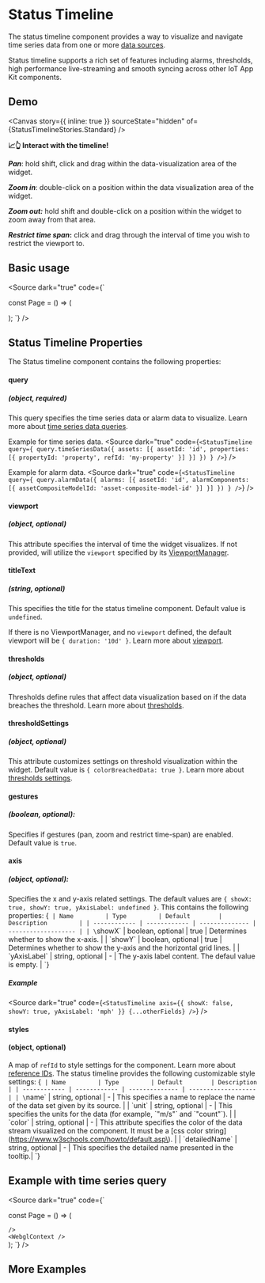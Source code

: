

<Meta of={StatusTimelineStories} />


# Status Timeline

The status timeline component provides a way to visualize and navigate time series data from one or more [data sources](/docs/core-datasources--docs).

Status timeline supports a rich set of features including alarms, thresholds, high performance live-streaming and smooth syncing across other IoT App Kit components.

## Demo

<Canvas story={{ inline: true }} sourceState="hidden" of={StatusTimelineStories.Standard} />

**📈👆 Interact with the timeline!**

**_Pan_**: hold shift, click and drag within the data-visualization area of the widget.

**_Zoom in_**: double-click on a position within the data visualization area of the widget.

**_Zoom out:_** hold shift and double-click on a position within the widget to zoom away from that area.

**_Restrict time span_:** click and drag through the interval of time you wish to restrict the viewport to.

## Basic usage

<Source dark="true" code={`

const Page = () => (
  <div>
    <StatusTimeline queries={[/** add your queries here *//]} />
    <WebglContext />
  </div>
);
`} />

## Status Timeline Properties

The Status timeline component contains the following properties:

#### query
##### (object, required)
This query specifies the time series data or alarm data to visualize. Learn more about [time series data queries](/docs/core-time-series-data--docs).

Example for time series data.
<Source dark="true" code={`
<StatusTimeline
  query={
    query.timeSeriesData({
      assets: [{
        assetId: 'id',
        properties: [{ propertyId: 'property', refId: 'my-property' }]
      }]
    })
 }
/>
`} />

Example for alarm data.
<Source dark="true" code={`
<StatusTimeline
  query={
    query.alarmData({
      alarms: [{
        assetId: 'id',
        alarmComponents: [{ assetCompositeModelId: 'asset-composite-model-id' }]
      }]
    })
 }
/>
`} />

#### viewport
##### (object, optional) 

This attribute specifies the interval of time the widget visualizes. If not provided, will utilize the `viewport` specified by its [ViewportManager](/docs/components-viewportmanager--docs).

#### titleText
##### (string, optional)
This specifies the title for the status timeline component. Default value is `undefined`.

If there is no ViewportManager, and no `viewport` defined, the default viewport will be `{ duration: '10d' }`.
Learn more about [viewport](/docs/core-viewport--docs).

#### thresholds
##### (object, optional)

Thresholds define rules that affect data visualization based on if the data breaches the threshold.
Learn more about [thresholds](/docs/core-thresholds--docs#thresholds).

#### thresholdSettings 
##### (object, optional)

This attribute customizes settings on threshold visualization within the widget. Default value is `{ colorBreachedData: true }`.
Learn more about [thresholds settings](/docs/core-thresholds--docs#thresholdsettings).

#### gestures
##### (boolean, optional): 

Specifies if gestures (pan, zoom and restrict time-span) are enabled. Default value is `true`.

#### axis
##### (object, optional): 

Specifies the x and y-axis related settings. The default values are `{ showX: true, showY: true, yAxisLabel: undefined }`. This contains the 
following properties:
<Markdown>
{`
| Name         | Type         | Default        | Description         |
| ------------ | ------------ | -------------- | ------------------- |
| \`showX\` | boolean, optional | true | Determines whether to show the x-axis. |
| \`showY\` | boolean, optional | true | Determines whether to show the y-axis and the horizontal grid lines. |
| \`yAxisLabel\` | string, optional | - | The y-axis label content. The defaul value is empty. |
`}
</Markdown>

##### Example 

<Source dark="true" code={`
<StatusTimeline axis={{ showX: false, showY: true, yAxisLabel: 'mph' }} {...otherFields} />
`} />

#### styles 
#### (object, optional)

A map of `refId` to style settings for the component. Learn more about [reference IDs](/docs/core-styles--docs#reference-ids).
The status timeline provides the following customizable style settings:
<Markdown>
{`
| Name         | Type         | Default        | Description         |
| ------------ | ------------ | -------------- | ------------------- |
| \`name\` | string, optional | - | This specifies a name to replace the name of the data set given by its source. |
| \`unit\` | string, optional | - | This specifies the units for the data (for example, \`"m/s"\` and \`"count"\`). |
| \`color\` | string, optional | - | This attribute specifies the color of the data stream visualized on the component. It must be a \[css color string\]\(https://www.w3schools.com/howto/default.asp\). |
| \`detailedName\` | string, optional | - | This specifies the detailed name presented in the tooltip.|
`}
</Markdown>

## Example with time series query 

<Source dark="true" code={`

const Page = () => (
  <div>
    <StatusTimeline
      /** Specifying a query which provides a refId */
      queries={[
        query.timeSeriesData({
          assets: [{
            assetId: 'id',
            properties: [{ propertyId: 'property', refId: 'my-property' }]
          }]
        })
    ]}
    /** Mapping the provided refId to the status timeline style settings */
    styles={{ 'my-property': { color: 'red', name: 'My Cool Property' }}}

    />
    <WebglContext />
  </div>
);
`} />


## More Examples

<Canvas sourceState="hidden" of={StatusTimelineStories.Error} />
<Canvas sourceState="hidden" of={StatusTimelineStories.Loading} />
<Canvas sourceState="hidden" of={StatusTimelineStories.Empty} />